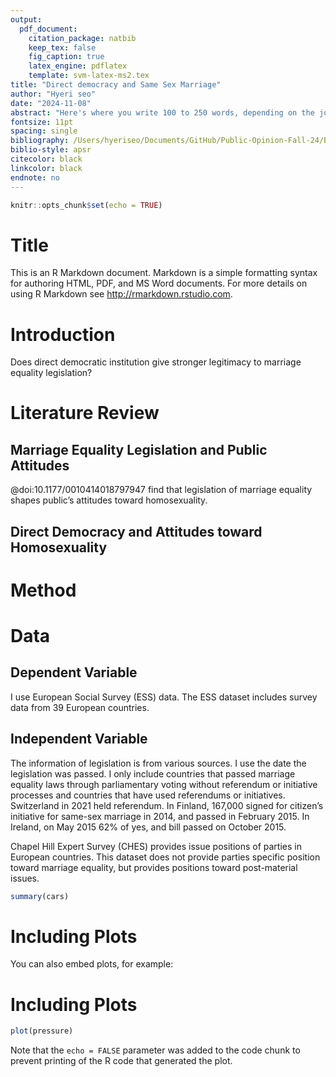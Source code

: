 ```yaml
---
output: 
  pdf_document:
    citation_package: natbib
    keep_tex: false
    fig_caption: true
    latex_engine: pdflatex
    template: svm-latex-ms2.tex
title: "Direct democracy and Same Sex Marriage"
author: "Hyeri seo"
date: "2024-11-08"
abstract: "Here's where you write 100 to 250 words, depending on the journal, that describe your objective, methods, results, and conclusion."
fontsize: 11pt
spacing: single
bibliography: /Users/hyeriseo/Documents/GitHub/Public-Opinion-Fall-24/Bibliography.bib
biblio-style: apsr
citecolor: black
linkcolor: black
endnote: no
---
```


```r
knitr::opts_chunk$set(echo = TRUE)
```


# Title

This is an R Markdown document. Markdown is a simple formatting syntax for authoring HTML, PDF, and MS Word documents. For more details on using R Markdown see <http://rmarkdown.rstudio.com>.


# Introduction

Does direct democratic institution give stronger legitimacy to marriage equality legislation?

# Literature Review

## Marriage Equality Legislation and Public Attitudes

@doi:10.1177/0010414018797947 find that legislation of marriage equality shapes public's attitudes toward homosexuality. 

## Direct Democracy and Attitudes toward Homosexuality


# Method


# Data 

## Dependent Variable

I use European Social Survey (ESS) data. The ESS dataset includes survey data from 39 European countries. 

## Independent Variable

The information of legislation is from various sources. I use the date the legislation was passed. I only include countries that passed marriage equality laws through parliamentary voting without referendum or initiative processes and countries that have used referendums or initiatives. Switzerland in 2021 held referendum. In Finland, 167,000 signed for citizen's initiative for same-sex marriage in 2014, and passed in February 2015. In Ireland, on May 2015 62% of yes, and bill passed on October 2015. 

Chapel Hill Expert Survey (CHES) provides issue positions of parties in European countries. This dataset does not provide parties specific position toward marriage equality, but provides positions toward post-material issues. 

```r
summary(cars)
```

# Including Plots

You can also embed plots, for example:


# Including Plots

```r
plot(pressure)
```

Note that the `echo = FALSE` parameter was added to the code chunk to prevent printing of the R code that generated the plot.
